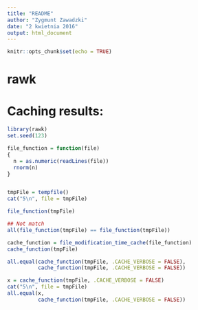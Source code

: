 ```yaml
---
title: "README"
author: "Zygmunt Zawadzki"
date: "2 kwietnia 2016"
output: html_document
---
```


```r
knitr::opts_chunk$set(echo = TRUE)
```

rawk
===================



# Caching results:

```r
library(rawk)
set.seed(123)

file_function = function(file)
{
  n = as.numeric(readLines(file))
  rnorm(n)
}


tmpFile = tempfile()
cat("5\n", file = tmpFile)

file_function(tmpFile)

## Not match
all(file_function(tmpFile) == file_function(tmpFile))

cache_function = file_modification_time_cache(file_function)
cache_function(tmpFile)

all.equal(cache_function(tmpFile, .CACHE_VERBOSE = FALSE),
          cache_function(tmpFile, .CACHE_VERBOSE = FALSE))

x = cache_function(tmpFile, .CACHE_VERBOSE = FALSE)
cat("5\n", file = tmpFile)
all.equal(x,
          cache_function(tmpFile, .CACHE_VERBOSE = FALSE))

```
